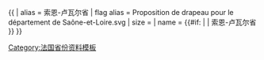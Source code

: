 {{ {{{1<noinclude>|country showdata</noinclude>}}}
| alias = 索恩-卢瓦尔省
| flag alias = Proposition de drapeau pour le département de Saône-et-Loire.svg
| size = {{{size|}}}
| name = {{#if: {{{name|}}} | {{{name|}}} | 索恩-卢瓦尔省 }}
}}<noinclude>
[[Category:法国省份资料模板]]
</noinclude>